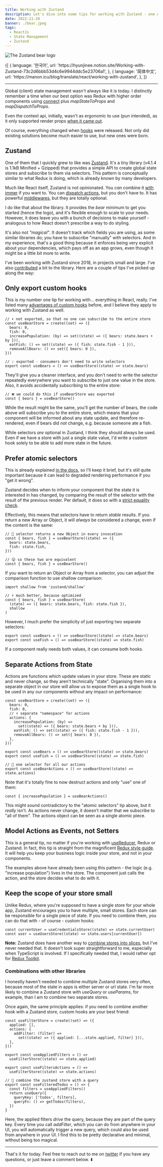 ```yaml
---
title: Working with Zustand
description: Let's dive into some tips for working with Zustand - one of my favourite client state management libraries in React.
date: 2022-11-20
banner: ./bear.jpeg
tags:
  - ReactJs
  - State Management
  - Zustand
---
```



<img src="./bear.jpeg" alt="The Zustand bear logo" />

<Attribution
  prefix="Source:"
  name="Zustand GitHub Repository"
  url="https://github.com/pmndrs/zustand/blob/2b29d736841dc7b3fd7dec8cbfea50fee7295974/bear.jpg"
/>

<Translations>
  {[
    {
      language: '한국어',
      url: 'https://hyunjinee.notion.site/Working-with-Zustand-73c2d6bbb53d4c6e9944ddc5e23706a1',
    },
    {
      language: '简体中文',
      url: 'https://manon.icu/blog/translate/react/working-with-zustand',
    },
  ]}
</Translations>

---

Global (client) state management wasn't always like it is today. I distinctly remember a time when our best option was Redux with higher order components using [connect](https://react-redux.js.org/api/connect) plus _mapStateToProps_ and _mapDispatchToProps_.

Even the context api, initially, wasn't as ergonomic to use (pun intended), as it only supported render props [when it came out](https://reactjs.org/blog/2018/03/29/react-v-16-3.html#official-context-api).

Of course, everything changed when [hooks](https://reactjs.org/blog/2019/02/06/react-v16.8.0.html) were released. Not only did existing solutions become much easier to use, but new ones were born.

## Zustand

One of them that I quickly grew to like was [Zustand](https://zustand.surge.sh/). It's a tiny library (v4.1.4 is 1.1kB Minified + Gzipped) that provides a simple API to create global state stores and subscribe to them via selectors. This pattern is conceptually similar to what Redux is doing, which is already known by many developers.

Much like React itself, Zustand is not opinionated. You _can_ combine it [with immer](https://github.com/pmndrs/zustand/tree/2b29d736841dc7b3fd7dec8cbfea50fee7295974#sick-of-reducers-and-changing-nested-state-use-immer) if you want to. You can [dispatch actions](https://github.com/pmndrs/zustand/tree/2b29d736841dc7b3fd7dec8cbfea50fee7295974#cant-live-without-redux-like-reducers-and-action-types), but you don't have to. It has powerful [middlewares](https://github.com/pmndrs/zustand/tree/2b29d736841dc7b3fd7dec8cbfea50fee7295974#middleware), but they are totally optional.

I do like that about the library. It provides the _bear_ minimum to get you started (hence the logo), and it's flexible enough to scale to your needs. However, it does leave you with a bunch of decisions to make yourself - analogous to how React doesn't prescribe a way to do styling.

It's also not _"magical"_. It doesn't track which fields you are using, as some similar libraries do; you have to subscribe "manually" with selectors. And in my experience, that's a good thing because it enforces being very explicit about your dependencies, which pays off as an app grows, even though it might be a little bit more to write.

I've been working with Zustand since 2018, in projects small and large. I've also [contributed](https://github.com/pmndrs/zustand/pulls?q=is%3Apr+author%3ATkDodo+is%3Aclosed) a bit to the library. Here are a couple of tips I've picked up along the way:

## Only export custom hooks

This is my number one tip for working with... everything in React, really. I've listed many [advantages of custom hooks](simplifying-use-effect#3-write-custom-hooks) before, and I believe they apply to working with Zustand as well.

```js:title=custom-hooks
// ⬇️ not exported, so that no one can subscribe to the entire store
const useBearStore = create((set) => ({
  bears: 0,
  fish: 0,
  increasePopulation: (by) => set((state) => ({ bears: state.bears + by })),
  eatFish: () => set((state) => ({ fish: state.fish - 1 })),
  removeAllBears: () => set({ bears: 0 }),
}))

// 💡 exported - consumers don't need to write selectors
export const useBears = () => useBearStore((state) => state.bears)
```

They'll give you a cleaner interface, and you don't need to write the selector repeatedly everywhere you want to subscribe to just one value in the store. Also, it avoids accidentally subscribing to the entire store:

```js:title=subscribe-to-the-entire-store
// ❌ we could do this if useBearStore was exported
const { bears } = useBearStore()
```

While the result might be the same, you'll get the number of bears, the code above will subscribe you to the entire store, which means that your component will be informed about any state update, and therefore re-rendered, even if bears did _not_ change, e.g. because someone ate a fish.

While selectors _are_ optional in Zustand, I think they should always be used. Even if we have a store with just a single state value, I'd write a custom hook solely to be able to add more state in the future.

## Prefer atomic selectors

This is already explained [in the docs](https://github.com/pmndrs/zustand/tree/2b29d736841dc7b3fd7dec8cbfea50fee7295974#selecting-multiple-state-slices), so I'll keep it brief, but it's still quite important because it can lead to degraded rendering performance if you "get it wrong".

Zustand decides when to inform your component that the state it is interested in has changed, by comparing the result of the selector with the result of the previous render. Per default, it does so with a [strict equality check](https://developer.mozilla.org/en-US/docs/Web/JavaScript/Reference/Operators/Strict_equality).

Effectively, this means that selectors have to return _stable_ results. If you return a new Array or Object, it will _always_ be considered a change, even if the content is the same:

```js:title=ineffective-selectors
// 🚨 selector returns a new Object in every invocation
const { bears, fish } = useBearStore((state) => ({
  bears: state.bears,
  fish: state.fish,
}))

// 😮 so these two are equivalent
const { bears, fish } = useBearStore()
```

If you want to return an Object or Array from a selector, you can adjust the comparison function to use shallow comparison:

```js:title=shallow-comparison
import shallow from 'zustand/shallow'

// ⬇️ much better, because optimized
const { bears, fish } = useBearStore(
  (state) => ({ bears: state.bears, fish: state.fish }),
  shallow
)
```

However, I much prefer the simplicity of just exporting two separate selectors:

```js:title=atomic-selectors
export const useBears = () => useBearStore((state) => state.bears)
export const useFish = () => useBearStore((state) => state.fish)
```

If a component really needs both values, it can consume both hooks.

## Separate Actions from State

Actions are functions which update values in your store. These are static and never change, so they aren't technically "state". Organising them into a separate object in our store will allow us to expose them as a single hook to be used in any our components without any impact on performance:

```js:title=separate-actions
const useBearStore = create((set) => ({
  bears: 0,
  fish: 0,
  // ⬇️ separate "namespace" for actions
  actions: {
    increasePopulation: (by) =>
      set((state) => ({ bears: state.bears + by })),
    eatFish: () => set((state) => ({ fish: state.fish - 1 })),
    removeAllBears: () => set({ bears: 0 }),
  },
}))

export const useBears = () => useBearStore((state) => state.bears)
export const useFish = () => useBearStore((state) => state.fish)

// 🎉 one selector for all our actions
export const useBearActions = () => useBearStore((state) => state.actions)
```

Note that it's totally fine to now destruct actions and only "use" one of them:

```js:title=useBearActions
const { increasePopulation } = useBearActions()
```

This might sound contradictory to the "atomic selectors" tip above, but it _really_ isn't. As actions never change, it doesn't matter that we subscribe to "all of them". The actions object can be seen as a single atomic piece.

## Model Actions as Events, not Setters

This is a general tip, no matter if you're working with [useReducer](https://tkdodo.eu/blog/use-state-vs-use-reducer#event-driven-reducers), Redux or Zustand. In fact, this tip is straight from the magnificent [Redux style guide](https://redux.js.org/style-guide/style-guide#model-actions-as-events-not-setters). It will help you keep your business logic inside your store, and not in your components.

The examples above have already been using this pattern - the logic (e.g. "increase population") lives in the store. The component just calls the action, and the store decides what to do with it.

## Keep the scope of your store small

Unlike Redux, where you're supposed to have a single store for your whole app, Zustand encourages you to have multiple, small stores. Each store can be responsible for a single piece of state. If you need to combine them, you can do that with - of course - custom hooks:

```js:title=combine-stores
const currentUser = useCredentialsStore((state) => state.currentUser)
const user = useUsersStore((state) => state.users[currentUser])
```

**Note:** Zustand does have another way to [combine stores into slices](https://github.com/pmndrs/zustand/blob/2b29d736841dc7b3fd7dec8cbfea50fee7295974/docs/guides/slices-pattern.md#slicing-the-store-into-smaller-stores), but I've never needed that. It doesn't look super straightforward to me, especially when TypeScript is involved. If I specifically needed that, I would rather opt for [Redux Toolkit](https://redux-toolkit.js.org/).

### Combinations with other libraries

I honestly haven't needed to combine multiple Zustand stores very often, because most of the state in apps is either server or url state. I'm far more likely to combine a Zustand store with _useQuery_ or _useParams_, for example, than I am to combine two separate stores.

Once again, the same principle applies: if you need to combine another hook with a Zustand store, custom hooks are your best friend:

```js:title=combine-with-useQuery
const useFilterStore = create((set) => ({
  applied: [],
  actions: {
    addFilter: (filter) =>
      set((state) => ({ applied: [...state.applied, filter] })),
  },
}))

export const useAppliedFilters = () =>
  useFilterStore((state) => state.applied)

export const useFiltersActions = () =>
  useFilterStore((state) => state.actions)

// 🚀 combine the zustand store with a query
export const useFilteredTodos = () => {
  const filters = useAppliedFilters()
  return useQuery({
    queryKey: ['todos', filters],
    queryFn: () => getTodos(filters),
  })
}
```

Here, the applied filters _drive_ the query, because they are part of the query key. Every time you call _addFilter_, which you can do from anywhere in your UI, you will automatically trigger a new query, which could also be used from anywhere in your UI. I find this to be pretty declarative and minimal, without being too magical.

---

That's it for today. Feel free to reach out to me on [twitter](https://twitter.com/tkdodo)
if you have any questions, or just leave a comment below. ⬇️

<Comments />
